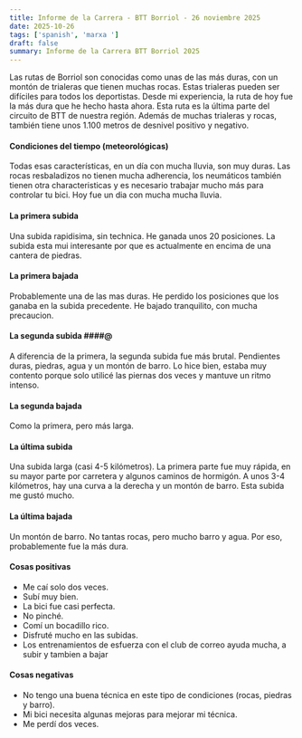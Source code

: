 ```yaml
---
title: Informe de la Carrera - BTT Borriol - 26 noviembre 2025
date: 2025-10-26
tags: ['spanish', 'marxa ']
draft: false
summary: Informe de la Carrera BTT Borriol 2025
---
```


Las rutas de Borriol son conocidas como unas de las más duras, con un montón de trialeras que tienen muchas rocas.
Estas trialeras pueden ser difíciles para todos los deportistas. Desde mi experiencia, la ruta de hoy fue la más dura que he hecho hasta ahora.
Esta ruta es la última parte del circuito de BTT de nuestra región.
Además de muchas trialeras y rocas, también tiene unos 1.100 metros de desnivel positivo y negativo.

#### Condiciones del tiempo (meteorológicas)

Todas esas características, en un día con mucha lluvia, son muy duras. Las rocas resbaladizos no tienen mucha adherencia, los neumáticos también tienen otra characteristicas y es necesario trabajar mucho más para controlar tu bici.
Hoy fue un dia con mucha mucha lluvia.

#### La primera subida

Una subida rapidisima, sin technica. He ganada unos 20 posiciones. La subida esta mui interesante por que es actualmente en encima de una cantera de piedras.

#### La primera bajada

Probablemente una de las mas duras. He perdido los posiciones que los ganaba en la subida precedente. He bajado tranquilito, con mucha precaucion.

#### La segunda subida ####@

A diferencia de la primera, la segunda subida fue más brutal. Pendientes duras, piedras, agua y un montón de barro.
Lo hice bien, estaba muy contento porque solo utilicé las piernas dos veces y mantuve un ritmo intenso.

#### La segunda bajada

Como la primera, pero más larga.

#### La última subida

Una subida larga (casi 4-5 kilómetros).
La primera parte fue muy rápida, en su mayor parte por carretera y algunos caminos de hormigón.
A unos 3-4 kilómetros, hay una curva a la derecha y un montón de barro.
Esta subida me gustó mucho.

#### La última bajada

Un montón de barro. No tantas rocas, pero mucho barro y agua.
Por eso, probablemente fue la más dura.

#### Cosas positivas

- Me caí solo dos veces.
- Subí muy bien.
- La bici fue casi perfecta.
- No pinché.
- Comí un bocadillo rico.
- Disfruté mucho en las subidas.
- Los entrenamientos de esfuerza con el club de correo ayuda mucha, a subir y tambien a bajar

#### Cosas negativas

- No tengo una buena técnica en este tipo de condiciones (rocas, piedras y barro).
- Mi bici necesita algunas mejoras para mejorar mi técnica.
- Me perdí dos veces.
